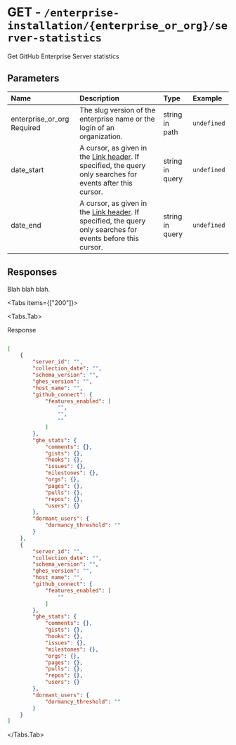 
# GET - `/enterprise-installation/{enterprise_or_org}/server-statistics`

Get GitHub Enterprise Server statistics

## Parameters

| Name | Description | Type | Example |
| :---- | :---- | :---- | :---- |
| enterprise_or_org <span class="bg-blue-100 text-blue-800 text-xs font-medium me-2 px-2.5 py-0.5 rounded dark:bg-blue-900 dark:text-blue-300">Required</span> | The slug version of the enterprise name or the login of an organization. | string in path | `undefined` |
| date_start  | A cursor, as given in the [Link header](https://docs.github.com/rest/overview/resources-in-the-rest-api#link-header). If specified, the query only searches for events after this cursor. | string in query | `undefined` |
| date_end  | A cursor, as given in the [Link header](https://docs.github.com/rest/overview/resources-in-the-rest-api#link-header). If specified, the query only searches for events before this cursor. | string in query | `undefined` |

## Responses

Blah blah blah.

<Tabs items={["200"]}>

<Tabs.Tab>

Response

```json

[
    {
        "server_id": "",
        "collection_date": "",
        "schema_version": "",
        "ghes_version": "",
        "host_name": "",
        "github_connect": {
            "features_enabled": [
                "",
                "",
                ""
            ]
        },
        "ghe_stats": {
            "comments": {},
            "gists": {},
            "hooks": {},
            "issues": {},
            "milestones": {},
            "orgs": {},
            "pages": {},
            "pulls": {},
            "repos": {},
            "users": {}
        },
        "dormant_users": {
            "dormancy_threshold": ""
        }
    },
    {
        "server_id": "",
        "collection_date": "",
        "schema_version": "",
        "ghes_version": "",
        "host_name": "",
        "github_connect": {
            "features_enabled": [
                ""
            ]
        },
        "ghe_stats": {
            "comments": {},
            "gists": {},
            "hooks": {},
            "issues": {},
            "milestones": {},
            "orgs": {},
            "pages": {},
            "pulls": {},
            "repos": {},
            "users": {}
        },
        "dormant_users": {
            "dormancy_threshold": ""
        }
    }
]

```

</Tabs.Tab>

</Tabs>